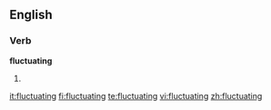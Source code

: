 
==English==

===Verb===
'''fluctuating'''

# {{present participle of|[[fluctuate]]}}

[[it:fluctuating]]
[[fi:fluctuating]]
[[te:fluctuating]]
[[vi:fluctuating]]
[[zh:fluctuating]]